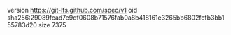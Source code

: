 version https://git-lfs.github.com/spec/v1
oid sha256:29089fcad7e9df0608b71576fab0a8b418161e3265bb6802fcfb3bb155783d20
size 7375
